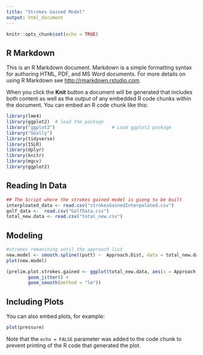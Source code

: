 ```yaml
---
title: "Strokes Gained Model"
output: html_document
---
```


```r
knitr::opts_chunk$set(echo = TRUE)
```

## R Markdown

This is an R Markdown document. Markdown is a simple formatting syntax for authoring HTML, PDF, and MS Word documents. For more details on using R Markdown see <http://rmarkdown.rstudio.com>.

When you click the **Knit** button a document will be generated that includes both content as well as the output of any embedded R code chunks within the document. You can embed an R code chunk like this:

```r
library(lme4)
library(ggplot2)  # load the package
library("ggplot2")                     # Load ggplot2 package
library("GGally") 
library(tidyverse)
library(ISLR)
library(dplyr)
library(knitr)
library(mgcv)
library(ggplot2)
```

## Reading In Data

```r

## The Script where the strokes gained model is giong to be built
interploated_data <- read.csv("strokesGainedInterpolated.csv")
golf_data <-  read.csv("GolfData.csv")
total_new.data <- read.csv("total_new.csv")

```


## Modeling

```r
#strokes remanining until the approach list 
new.model <- smooth.spline((putt) ~  Approach.Dist, data = total_new.data)
plot(new.model)

(prelim.plot.strokes.gained <- ggplot(total_new.data, aes(x = Approach.Dist, y = strokesgained)) +
        geom_jitter() +
        geom_smooth(method = "lm"))


```


## Including Plots

You can also embed plots, for example:

```r
plot(pressure)
```

Note that the `echo = FALSE` parameter was added to the code chunk to prevent printing of the R code that generated the plot.

